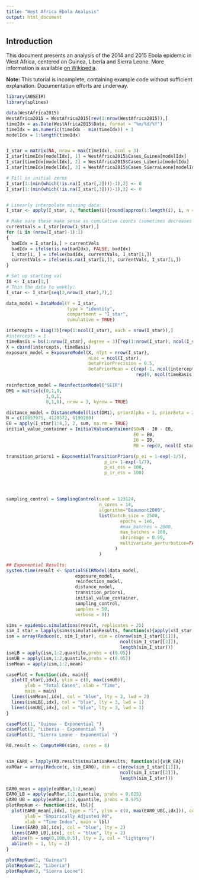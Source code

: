 ```yaml
---
title: "West Africa Ebola Analysis"
output: html_document
---
```

<!--
%\VignetteEngine{knitr::rmarkdown}
%\VignetteIndexEntry{West Africa Ebola Analysis}
%\VignetteEncoding{UTF-8}
-->


Introduction
---------------

This document presents an analysis of the 2014 and 2015 Ebola epidemic in West Africa, centered on Guinea, Liberia and Sierra Leone. More information is available [on Wikipedia](https://en.wikipedia.org/wiki/Ebola_virus_epidemic_in_West_Africa).

**Note:** This tutorial is incomplete, containing example code without sufficient explanation. Documentation efforts are underway. 

```r
library(ABSEIR)
library(splines)

data(WestAfrica2015)
WestAfrica2015 = WestAfrica2015[rev(1:nrow(WestAfrica2015)),]
timeIdx = as.Date(WestAfrica2015$Date, format = "%m/%d/%Y")
timeIdx = as.numeric(timeIdx - min(timeIdx)) + 1
modelIdx = 1:length(timeIdx)


I_star = matrix(NA, nrow = max(timeIdx), ncol = 3)
I_star[timeIdx[modelIdx], 1] = WestAfrica2015$Cases_Guinea[modelIdx]
I_star[timeIdx[modelIdx], 2] = WestAfrica2015$Cases_Liberia[modelIdx]
I_star[timeIdx[modelIdx], 3] = WestAfrica2015$Cases_SierraLeone[modelIdx]

# Fill in initial zeros
I_star[1:(min(which(!is.na(I_star[,2])))-1),2] <- 0
I_star[1:(min(which(!is.na(I_star[,3])))-1),3] <- 0


# Linearly interpolate missing data:
I_star <- apply(I_star, 2, function(i){round(approx(1:length(i), i, n = length(i))$y)})

# Make sure these make sense as cumulative counts (sometimes decreases were observed)
currentVals = I_star[nrow(I_star),]
for (i in (nrow(I_star)-1):1)
{
  badIdx = I_star[i,] > currentVals 
  badIdx = ifelse(is.na(badIdx), FALSE, badIdx)
  I_star[i, ] = ifelse(badIdx, currentVals, I_star[i,])
  currentVals = ifelse(is.na(I_star[i,]), currentVals, I_star[i,])
}

# Set up starting val
I0 <- I_star[1,]
# Thin the data to weekly:
I_star <- I_star[seq(2,nrow(I_star),7),]

data_model = DataModel(Y = I_star,
                       type = "identity",
                       compartment = "I_star",
                       cumulative = TRUE)

intercepts = diag(3)[rep(1:ncol(I_star), each = nrow(I_star)),]
#intercepts = 1
timeBasis = bs(1:nrow(I_star), degree = 3)[rep(1:nrow(I_star), ncol(I_star)),]
X = cbind(intercepts, timeBasis)
exposure_model = ExposureModel(X, nTpt = nrow(I_star),
                               nLoc = ncol(I_star),
                               betaPriorPrecision = 0.5,
                               betaPriorMean = c(rep(-1, ncol(intercepts)),
                                                 rep(0, ncol(timeBasis))))

reinfection_model = ReinfectionModel("SEIR")
DM1 = matrix(c(0,1,0,
               1,0,1,
               0,1,0), nrow = 3, byrow = TRUE)

distance_model = DistanceModel(list(DM1), priorAlpha = 1, priorBeta = 25)
N = c(10057975, 4128572, 6190280)
E0 = apply(I_star[1:4,], 2, sum, na.rm = TRUE)
initial_value_container = InitialValueContainer(S0=N - I0 - E0,
                                                E0 = E0,
                                                I0 = I0,
                                                R0 = rep(0, ncol(I_star)))

transition_priors1 = ExponentialTransitionPriors(p_ei = 1-exp(-1/5), 
                                     p_ir= 1-exp(-1/7),
                                     p_ei_ess = 100,
                                     p_ir_ess = 100)




sampling_control = SamplingControl(seed = 123124, 
                                   n_cores = 14,
                                   algorithm="Beaumont2009",
                                   list(batch_size = 2500,
                                           epochs = 1e6,
                                           #max_batches = 2000,
                                           max_batches = 100,
                                           shrinkage = 0.99,
                                           multivariate_perturbation=FALSE
                                         )
                                   )

## Exponential Results:
system.time(result <- SpatialSEIRModel(data_model,
                          exposure_model,
                          reinfection_model,
                          distance_model,
                          transition_priors1,
                          initial_value_container,
                          sampling_control,
                          samples = 50,
                          verbose = 0))

sims = epidemic.simulations(result, replicates = 25)
sim_I_star = lapply(sims$simulationResults, function(x){apply(x$I_star, 2, cumsum)})
ism = array(Reduce(c, sim_I_star), dim = c(nrow(sim_I_star[[1]]),
                                           ncol(sim_I_star[[2]]),
                                           length(sim_I_star)))
ismLB = apply(ism,1:2,quantile,probs = c(0.05))
ismUB = apply(ism,1:2,quantile,probs = c(0.95))
ismMean = apply(ism,1:2,mean)

casePlot = function(idx, main){
  plot(I_star[,idx], ylim = c(0, max(ismUB)), 
       ylab = "Total Cases", xlab = "Time",
       main = main)
  lines(ismMean[,idx], col = "blue", lty = 2, lwd = 2)
  lines(ismLB[,idx], col = "blue", lty = 3, lwd = 1)
  lines(ismUB[,idx], col = "blue", lty = 3, lwd = 1)
}

casePlot(1, "Guinea - Exponential ")
casePlot(2, "Liberia - Exponential ")
casePlot(3, "Sierra Leone - Exponential ")

R0.result <- ComputeR0(sims, cores = 8)


sim_EAR0 = lapply(R0.result$simulationResults, function(x){x$R_EA})
eaR0ar = array(Reduce(c, sim_EAR0), dim = c(nrow(sim_I_star[[1]]),
                                           ncol(sim_I_star[[2]]),
                                           length(sim_I_star)))

EAR0_mean = apply(eaR0ar,1:2,mean)
EAR0_LB = apply(eaR0ar,1:2,quantile, probs = 0.025)
EAR0_UB = apply(eaR0ar,1:2,quantile, probs = 0.975)
plotRepNum <- function(idx, lbl){
  plot(EAR0_mean[,idx], type = "l", ylim = c(0, max(EAR0_UB[,idx])), col = "blue", lwd = 2,
       ylab = "Empirically Adjusted R0",
       xlab = "Time Index", main = lbl)
  lines(EAR0_UB[,idx], col = "blue", lty = 2)
  lines(EAR0_LB[,idx], col = "blue", lty = 2)
  abline(h = seq(0,100,0.5), lty = 2, col = "lightgrey")
  abline(h = 1, lty = 2)
}

plotRepNum(1, "Guinea")
plotRepNum(2, "Liberia")
plotRepNum(3, "Sierra Leone")
```
